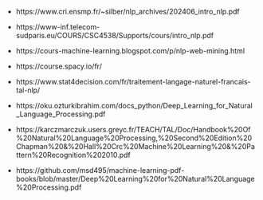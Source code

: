 * https://www.cri.ensmp.fr/~silber/nlp_archives/202406_intro_nlp.pdf
* https://www-inf.telecom-sudparis.eu/COURS/CSC4538/Supports/cours/intro_nlp.pdf
* https://cours-machine-learning.blogspot.com/p/nlp-web-mining.html
* https://course.spacy.io/fr/
* https://www.stat4decision.com/fr/traitement-langage-naturel-francais-tal-nlp/



* https://oku.ozturkibrahim.com/docs_python/Deep_Learning_for_Natural_Language_Processing.pdf

* https://karczmarczuk.users.greyc.fr/TEACH/TAL/Doc/Handbook%20Of%20Natural%20Language%20Processing,%20Second%20Edition%20Chapman%20&%20Hall%20Crc%20Machine%20Learning%20&%20Pattern%20Recognition%202010.pdf
* https://github.com/msd495/machine-learning-pdf-books/blob/master/Deep%20Learning%20for%20Natural%20Language%20Processing.pdf